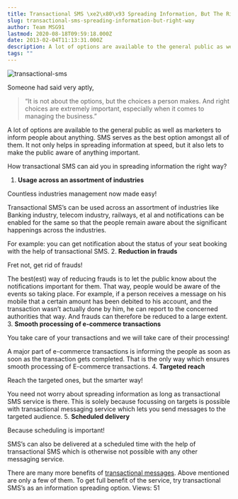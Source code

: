 ```yaml
---
title: Transactional SMS \xe2\x80\x93 Spreading Information, But The Right Way
slug: transactional-sms-spreading-information-but-right-way
author: Team MSG91
lastmod: 2020-08-18T09:59:18.000Z
date: 2013-02-04T11:13:31.000Z
description: A lot of options are available to the general public as well as marketers to inform people about anything. SMS serves as the best option amongst all of them. It not only helps in spreading information at speed, but it also lets to make the public aware of anything important.
tags: ""
---
```


![transactional-sms](https://images-msg91.s3.ap-south-1.amazonaws.com/content/images/wordpress/2013/02/sms.jpg)


Someone had said very aptly,



> “It is not about the options, but the choices a person makes. And right choices are extremely important, especially when it comes to managing the business.”
> 
> 


A lot of options are available to the general public as well as marketers to inform people about anything. SMS serves as the best option amongst all of them. It not only helps in spreading information at speed, but it also lets to make the public aware of anything important.


How transactional SMS can aid you in spreading information the right way?


1. **Usage across an assortment of industries**  

Countless industries management now made easy!  

Transactional SMS’s can be used across an assortment of industries like Banking industry, telecom industry, railways, et al and notifications can be enabled for the same so that the people remain aware about the significant happenings across the industries.  

For example: you can get notification about the status of your seat booking with the help of transactional SMS.
2. **Reduction in frauds**  

Fret not, get rid of frauds!  

The best(est) way of reducing frauds is to let the public know about the notifications important for them. That way, people would be aware of the events so taking place. For example, if a person receives a message on his mobile that a certain amount has been debited to his account, and the transaction wasn’t actually done by him, he can report to the concerned authorities that way. And frauds can therefore be reduced to a large extent.
3. **Smooth processing of e-commerce transactions**  

You take care of your transactions and we will take care of their processing!  

A major part of e-commerce transactions is informing the people as soon as soon as the transaction gets completed. That is the only way which ensures smooth processing of E-commerce transactions.
4. **Targeted reach**  

Reach the targeted ones, but the smarter way!  

You need not worry about spreading information as long as transactional SMS service is there. This is solely because focussing on targets is possible with transactional messaging service which lets you send messages to the targeted audience.
5. **Scheduled delivery**  

Because scheduling is important!  

SMS’s can also be delivered at a scheduled time with the help of transactional SMS which is otherwise not possible with any other messaging service.


There are many more benefits of [transactional messages](https://msg91.com/sms "transactional messages"). Above mentioned are only a few of them. To get full benefit of the service, try transactional SMS’s as an information spreading option.
 Views: 51


